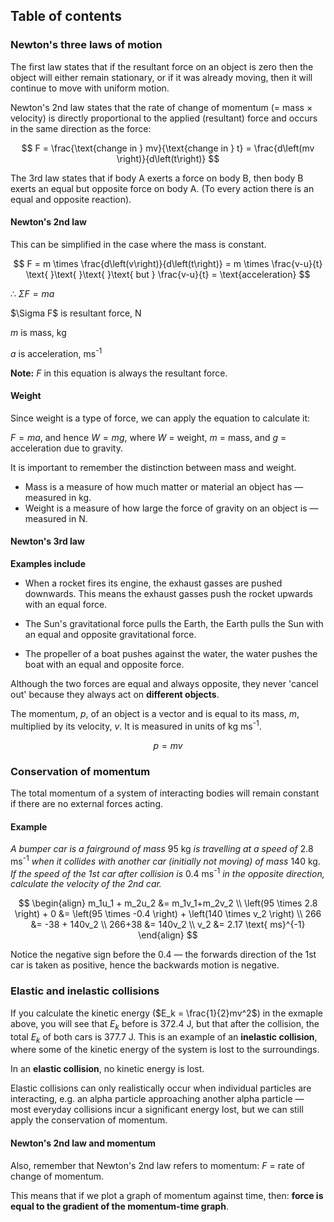 ## Table of contents

### Newton's three laws of motion

<Callout emoji="1️⃣">

The first law states that if the resultant force on an object is zero then the object will either remain stationary, or if it was already moving, then it will continue to move with uniform motion.

</Callout>

<Callout emoji="2️⃣">

Newton's 2nd law states that the rate of change of momentum (= mass $\times$ velocity) is directly proportional to the applied (resultant) force and occurs in the same direction as the force:

$$
F = \frac{\text{change in } mv}{\text{change in } t} = \frac{d\left(mv \right)}{d\left(t\right)}
$$

</Callout>

<Callout emoji="3️⃣">

The 3rd law states that if body A exerts a force on body B, then body B exerts an equal but opposite force on body A. (To every action there is an equal and opposite reaction).

</Callout>

#### Newton's 2nd law

This can be simplified in the case where the mass is constant.

$$
F = m \times \frac{d\left(v\right)}{d\left(t\right)} = m \times \frac{v-u}{t} \text{ }\text{ }\text{ }\text{ but } \frac{v-u}{t} = \text{acceleration}
$$

&#8756; $\Sigma F = ma$

<Columns left="where, ">
$\Sigma F$ is resultant force, N

$m$ is mass, kg

$a$ is acceleration, ms<sup>-1</sup>

</Columns>

**Note:** $F$ in this equation is always the resultant force.

#### Weight

Since weight is a type of force, we can apply the equation to calculate it:

$F = ma$, and hence $W = mg$, where $W$ = weight, $m$ = mass, and $g$ = acceleration due to gravity.

It is important to remember the distinction between mass and weight.

- Mass is a measure of how much matter or material an object has &mdash; measured in kg.
- Weight is a measure of how large the force of gravity on an object is &mdash; measured in N.

#### Newton's 3rd law

**Examples include**

- When a rocket fires its engine, the exhaust gasses are pushed downwards. This means the exhaust gasses push the rocket upwards with an equal force.

- The Sun&apos;s gravitational force pulls the Earth, the Earth pulls the Sun with an equal and opposite gravitational force.

- The propeller of a boat pushes against the water, the water pushes the boat with an equal and opposite force.

<Callout emoji="💡">

Although the two forces are equal and always opposite, they never 'cancel out' because they always act on **different objects**.

</Callout>

The momentum, $p$, of an object is a vector and is equal to its mass, $m$, multiplied by its velocity, $v$. It is measured in units of kg ms<sup>-1</sup>.

$$
p=mv
$$

### Conservation of momentum

<Callout emoji="✏️">

The total momentum of a system of interacting bodies will remain constant if there are no external forces acting.

</Callout>

#### Example

_A bumper car is a fairground of mass_ 95 kg _is travelling at a speed of_ 2.8 ms<sup>-1</sup> _when it collides with another car (initially not moving) of mass_ 140 kg. _If the speed of the 1st car after collision is_ 0.4 ms<sup>-1</sup> _in the opposite direction, calculate the velocity of the 2nd car._

$$
\begin{align}
m_1u_1 + m_2u_2 &= m_1v_1+m_2v_2 \\
\left(95 \times 2.8 \right) + 0 &= \left(95 \times -0.4 \right) + \left(140 \times v_2 \right) \\
266 &= -38 + 140v_2 \\
266+38 &= 140v_2 \\
v_2 &= 2.17 \text{ ms}^{-1}
\end{align}
$$

Notice the negative sign before the 0.4 &mdash; the forwards direction of the 1st car is taken as positive, hence the backwards motion is negative.

### Elastic and inelastic collisions

If you calculate the kinetic energy ($E_k = \frac{1}{2}mv^2$) in the exmaple above, you will see that $E_k$ before is 372.4 J, but that after the collision, the total $E_k$ of both cars is 377.7 J. This is an example of an **inelastic collision**, where some of the kinetic energy of the system is lost to the surroundings.

In an **elastic collision**, no kinetic energy is lost.

Elastic collisions can only realistically occur when individual particles are interacting, e.g. an alpha particle approaching another alpha particle &mdash; most everyday collisions incur a significant energy lost, but we can still apply the conservation of momentum.

#### Newton's 2nd law and momentum

Also, remember that Newton's 2nd law refers to momentum: $F$ = rate of change of momentum.

This means that if we plot a graph of momentum against time, then: **force is equal to the gradient of the momentum-time graph**.
